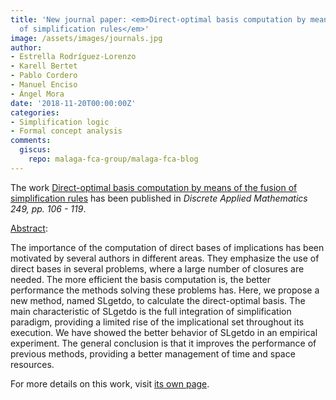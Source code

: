 ```yaml
---
title: 'New journal paper: <em>Direct-optimal basis computation by means of the fusion
  of simplification rules</em>'
image: /assets/images/journals.jpg
author:
- Estrella Rodríguez-Lorenzo
- Karell Bertet
- Pablo Cordero
- Manuel Enciso
- Ángel Mora
date: '2018-11-20T00:00:00Z'
categories:
- Simplification logic
- Formal concept analysis
comments:
  giscus:
    repo: malaga-fca-group/malaga-fca-blog
---
```


The work <u>Direct-optimal basis computation by means of the fusion of simplification rules</u> has been published in <em><em>Discrete Applied Mathematics</em> 249, pp. 106 - 119</em>.

<u>Abstract</u>:


The importance of the computation of direct bases of implications has been motivated by several authors in different areas. They emphasize the use of direct bases in several problems, where a large number of closures are needed. The more efficient the basis computation is, the better performance the methods solving these problems has. Here, we propose a new method, named SLgetdo, to calculate the direct-optimal basis. The main characteristic of SLgetdo is the full integration of simplification paradigm, providing a limited rise of the implicational set throughout its execution. We have showed the better behavior of SLgetdo in an empirical experiment. The general conclusion is that it improves the performance of previous methods, providing a better management of time and space resources.




For more details on this work, visit <a href='/publications/journals/2018-dam'>its own page</a>.
